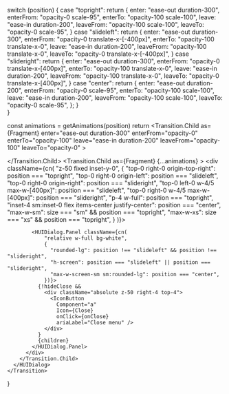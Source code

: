 
  switch (position) {
    case "topright": return {
        enter: "ease-out duration-300",
        enterFrom: "opacity-0 scale-95",
        enterTo: "opacity-100 scale-100",
        leave: "ease-in duration-200",
        leaveFrom: "opacity-100 scale-100",
        leaveTo: "opacity-0 scale-95",
    }
    case "slideleft": return {
        enter: "ease-out duration-300",
        enterFrom: "opacity-0 translate-x-[-400px]",
        enterTo: "opacity-100 translate-x-0",
        leave: "ease-in duration-200",
        leaveFrom: "opacity-100 translate-x-0",
        leaveTo: "opacity-0 translate-x-[-400px]",
    }
    case "slideright": return {
        enter: "ease-out duration-300",
        enterFrom: "opacity-0 translate-x-[400px]",
        enterTo: "opacity-100 translate-x-0",
        leave: "ease-in duration-200",
        leaveFrom: "opacity-100 translate-x-0",
        leaveTo: "opacity-0 translate-x-[400px]",
    }
    case "center":
      return {
        enter: "ease-out duration-200",
        enterFrom: "opacity-0 scale-95",
        enterTo: "opacity-100 scale-100",
        leave: "ease-in duration-200",
        leaveFrom: "opacity-100 scale-100",
        leaveTo: "opacity-0 scale-95",
      };
  }  
}

  const animations = getAnimations(position)
  return <Transition show={isOpen} as={Fragment}>
      <HUIDialog open={isOpen} onClose={onClose}>
        <Transition.Child
          as={Fragment}
          enter="ease-out duration-300"
          enterFrom="opacity-0"
          enterTo="opacity-100"
          leave="ease-in duration-200"
          leaveFrom="opacity-100"
          leaveTo="opacity-0"
        >
          <div className="z-50 fixed inset-0 bg-black/20 backdrop-blur-md" />
        </Transition.Child>
        <Transition.Child
          as={Fragment}
          {...animations}
        >
          <div className={cn(
              "z-50 fixed inset-y-0",
              {
                "top-0 right-0 origin-top-right": position === "topright",
                "top-0 right-0 origin-left": position === "slideleft",
                "top-0 right-0 origin-right": position === "slideright",
                "top-0 left-0 w-4/5 max-w-[400px]": position === "slideleft",
                "top-0 right-0 w-4/5 max-w-[400px]": position === "slideright",
                "p-4 w-full": position === "topright",
                "inset-4 sm:inset-0 flex items-center justify-center": position === "center",
                "max-w-sm": size === "sm" && position === "topright",
                "max-w-xs": size === "xs" && position === "topright",
              }
            )}>

            <HUIDialog.Panel className={cn(
                "relative w-full bg-white",
                {
                  "rounded-lg": position !== "slideleft" && position !== "slideright",
                  "h-screen": position === "slideleft" || position === "slideright",
                  "max-w-screen-sm sm:rounded-lg": position === "center",
                })}>
              {!hideClose &&
                <div className="absolute z-50 right-4 top-4">
                  <IconButton
                    Component="a"
                    Icon={Close}
                    onClick={onClose}
                    ariaLabel="Close menu" />
                </div>
              }
              {children}
            </HUIDialog.Panel>
          </div>
        </Transition.Child>
      </HUIDialog>
    </Transition>
}

<Dialog isOpen={true} position="center" onClose={() => {}}>
  Hello<br />
  Hello<br />
  Hello<br />
</Dialog>